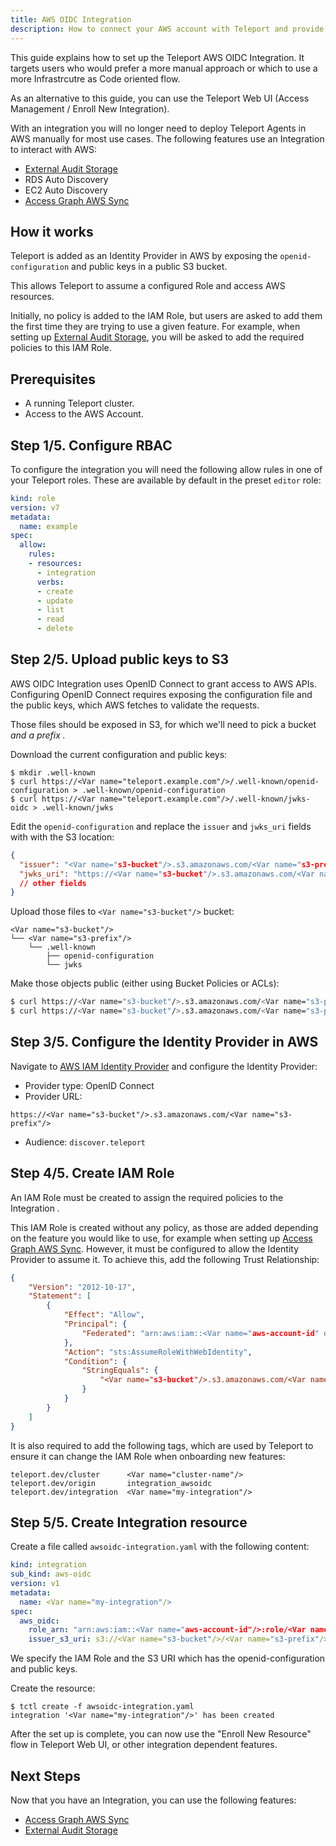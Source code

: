 ```yaml
---
title: AWS OIDC Integration
description: How to connect your AWS account with Teleport and provide access to AWS resources.
---
```


This guide explains how to set up the Teleport AWS OIDC Integration.
It targets users who would prefer a more manual approach or which to use a more Infrastrcutre as Code oriented flow.

As an alternative to this guide, you can use the Teleport Web UI (Access Management / Enroll New Integration).

With an integration you will no longer need to deploy Teleport Agents in AWS manually for most use cases.
The following features use an Integration to interact with AWS:
- [External Audit Storage](../../choose-an-edition/teleport-cloud/external-audit-storage.mdx)
- RDS Auto Discovery
- EC2 Auto Discovery
- [Access Graph AWS Sync](../../access-controls/access-graph/aws-sync.mdx)

## How it works
Teleport is added as an Identity Provider in AWS by exposing the `openid-configuration` and public keys in a public S3 bucket.

This allows Teleport to assume a configured Role and access AWS resources.

Initially, no policy is added to the IAM Role, but users are asked to add them the first time they are trying to use a given feature.
For example, when setting up [External Audit Storage](../../choose-an-edition/teleport-cloud/external-audit-storage.mdx), you will be asked to add the required policies to this IAM Role.

## Prerequisites

- A running Teleport cluster.
- Access to the AWS Account.

## Step 1/5. Configure RBAC

To configure the integration you will need the following allow rules in one of your Teleport roles.
These are available by default in the preset `editor` role:

```yaml
kind: role
version: v7
metadata:
  name: example
spec:
  allow:
    rules:
    - resources:
      - integration
      verbs:
      - create
      - update
      - list
      - read
      - delete
```


## Step 2/5. Upload public keys to S3
AWS OIDC Integration uses OpenID Connect to grant access to AWS APIs.
Configuring OpenID Connect requires exposing the configuration file and the public keys, which AWS fetches to validate the requests.

Those files should be exposed in S3, for which we'll need to pick a bucket <Var name="s3-bucket"/> and a prefix <Var name="s3-prefix"/>.

Download the current configuration and public keys:
```code
$ mkdir .well-known
$ curl https://<Var name="teleport.example.com"/>/.well-known/openid-configuration > .well-known/openid-configuration
$ curl https://<Var name="teleport.example.com"/>/.well-known/jwks-oidc > .well-known/jwks
```

Edit the `openid-configuration` and replace the `issuer` and `jwks_uri` fields with with the S3 location:
```json
{
  "issuer": "<Var name="s3-bucket"/>.s3.amazonaws.com/<Var name="s3-prefix"/>",
  "jwks_uri": "https://<Var name="s3-bucket"/>.s3.amazonaws.com/<Var name="s3-prefix"/>/.well-known/jwks",
  // other fields
}
```

Upload those files to `<Var name="s3-bucket"/>` bucket:
```code
<Var name="s3-bucket"/>
└── <Var name="s3-prefix"/>
    └── .well-known
        ├── openid-configuration
        └── jwks
```

Make those objects public (either using Bucket Policies or ACLs):
```bash
$ curl https://<Var name="s3-bucket"/>.s3.amazonaws.com/<Var name="s3-prefix"/>/.well-known/openid-configuration
$ curl https://<Var name="s3-bucket"/>.s3.amazonaws.com/<Var name="s3-prefix"/>/.well-known/jwks
```

## Step 3/5. Configure the Identity Provider in AWS
Navigate to [AWS IAM Identity Provider](https://console.aws.amazon.com/iam/home#/identity_providers/create) and configure the Identity Provider:
- Provider type: OpenID Connect
- Provider URL:
```code
https://<Var name="s3-bucket"/>.s3.amazonaws.com/<Var name="s3-prefix"/>
```
- Audience: `discover.teleport`

## Step 4/5. Create IAM Role
An IAM Role must be created to assign the required policies to the Integration <Var name="iam-role"/>.

This IAM Role is created without any policy, as those are added depending on the feature you would like to use, for example when setting up [Access Graph AWS Sync](../../access-controls/access-graph/aws-sync.mdx).
However, it must be configured to allow the Identity Provider to assume it.
To achieve this, add the following Trust Relationship:
```json
{
	"Version": "2012-10-17",
	"Statement": [
		{
			"Effect": "Allow",
			"Principal": {
				"Federated": "arn:aws:iam::<Var name="aws-account-id" description="AWS Account ID"/>:oidc-provider/<Var name="s3-bucket"/>.s3.amazonaws.com/<Var name="s3-prefix"/>"
			},
			"Action": "sts:AssumeRoleWithWebIdentity",
			"Condition": {
				"StringEquals": {
					"<Var name="s3-bucket"/>.s3.amazonaws.com/<Var name="s3-prefix"/>:aud": "discover.teleport"
				}
			}
		}
	]
}
```

It is also required to add the following tags, which are used by Teleport to ensure it can change the IAM Role when onboarding new features:
```code
teleport.dev/cluster      <Var name="cluster-name"/>
teleport.dev/origin       integration_awsoidc
teleport.dev/integration  <Var name="my-integration"/>
```

## Step 5/5. Create Integration resource
Create a file called `awsoidc-integration.yaml` with the following content:

```yaml
kind: integration
sub_kind: aws-oidc
version: v1
metadata:
  name: <Var name="my-integration"/>
spec:
  aws_oidc:
    role_arn: "arn:aws:iam::<Var name="aws-account-id"/>:role/<Var name="iam-role"/>"
    issuer_s3_uri: s3://<Var name="s3-bucket"/>/<Var name="s3-prefix"/>
```

We specify the IAM Role and the S3 URI which has the openid-configuration and public keys.

Create the resource:
```code
$ tctl create -f awsoidc-integration.yaml
integration '<Var name="my-integration"/>' has been created
```

After the set up is complete, you can now use the "Enroll New Resource" flow in Teleport Web UI, or other integration dependent features.

## Next Steps

Now that you have an Integration, you can use the following features:
- [Access Graph AWS Sync](../../access-controls/access-graph/aws-sync.mdx)
- [External Audit Storage](../../choose-an-edition/teleport-cloud/external-audit-storage.mdx)
